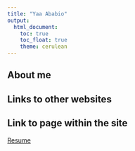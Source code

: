 ```yaml
---
title: "Yaa Ababio"
output: 
  html_document:
    toc: true
    toc_float: true
    theme: cerulean
---
```

## About me

## Links to other websites

 
 
## Link to page within the site

[Resume](resume.html)

